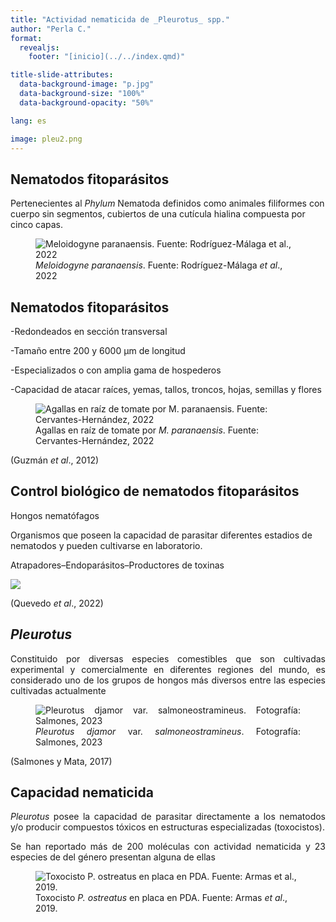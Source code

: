 ```yaml
---
title: "Actividad nematicida de _Pleurotus_ spp."
author: "Perla C."
format:
  revealjs:
    footer: "[inicio](../../index.qmd)"

title-slide-attributes:
  data-background-image: "p.jpg"
  data-background-size: "100%"
  data-background-opacity: "50%"

lang: es

image: pleu2.png
---
```


## Nematodos fitoparásitos

Pertenecientes al _Phylum_ Nematoda definidos como animales filiformes con cuerpo sin segmentos, cubiertos de una cutícula hialina compuesta por cinco capas.

![_Meloidogyne paranaensis_. Fuente: Rodríguez-Málaga _et al_., 2022](nema1.jpg)


## Nematodos fitoparásitos

-Redondeados en sección transversal

-Tamaño entre 200 y 6000 µm de longitud

-Especializados o con amplia gama de hospederos

-Capacidad de atacar raíces, yemas, tallos, troncos, hojas, semillas y flores 

![Agallas en raíz de tomate por _M. paranaensis_. Fuente: Cervantes-Hernández, 2022](r.jpg)

(Guzmán _et al_., 2012)

## Control biológico de nematodos fitoparásitos
Hongos nematófagos

Organismos que poseen la capacidad de parasitar diferentes estadios de nematodos y pueden cultivarse en laboratorio.

Atrapadores--Endoparásitos--Productores de toxinas 

![](2.jpg)

(Quevedo _et al_., 2022)

## *Pleurotus*

::: {style="text-align:justify"}
Constituido por diversas especies comestibles que son cultivadas experimental y comercialmente en diferentes regiones del mundo, es considerado uno de los grupos de hongos más diversos entre las especies cultivadas actualmente

![_Pleurotus djamor_ var. _salmoneostramineus_. Fotografía: Salmones, 2023](dj.jpg)

(Salmones y Mata, 2017)
:::

## Capacidad nematicida

::: {style="text-align:justify"}
*Pleurotus* posee la capacidad de parasitar directamente a los nematodos y/o producir compuestos tóxicos en estructuras especializadas (toxocistos).

Se han reportado más de 200 moléculas con actividad nematicida y 23 especies de del género presentan alguna de ellas
:::

![Toxocisto *P. ostreatus* en placa en PDA. Fuente: Armas _et al_., 2019.](toxo.jpg)


## 
